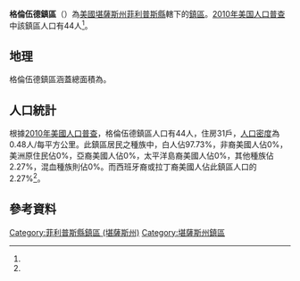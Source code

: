 {{noteTA
|G1=USState
}}
{{Infobox settlement
|official_name = 格倫伍德鎮區
|native_name = Glenwood Township
|settlement_type = 鎮區
|pushpin_map=USA Kansas
|coordinates_display = inline,title
|coordinates_region = US-KS
|subdivision_type = [[世界政區索引|國家]]
|subdivision_name = [[美国|美国]]
|subdivision_type1 = [[美國行政區劃|州]]
|subdivision_name1 = [[堪薩斯州|堪薩斯州]]
|subdivision_type2 = [[堪薩斯州行政區劃|縣]]
|subdivision_name2 = [[菲利普斯縣_(堪薩斯州)|菲利普斯縣]]
|area_total_km2 = 92.36
|area_land_km2 = 92.02
|area_water_km2 = 0.34
|area_total_sq_mi =
|area_land_sq_mi =
|area_water_sq_mi =
|area_water_percent = 0.36
|population_as_of = [[2010年美国人口普查|2010]]
|population_footnotes = <ref name="Census 2010">{{cite web| url=http://factfinder2.census.gov| title=Race, Hispanic or Latino, Age, and Housing Occupancy: 2010 Census Redistricting Data, Glenwood township, Phillips County, Kansas| publisher=U.S. Census Bureau, American FactFinder 2| accessdate=2016-09-10| archive-date=2013-09-11| archive-url=https://web.archive.org/web/20130911234518/http://factfinder2.census.gov/| dead-url=no}}</ref>
|population_total = 44
|population_density_km2 = auto
|elevation_footnotes = 
|elevation_m = 654
|elevation_ft = 
|latd = 39
|latm = 57
|lats = 49
|latNS = N
|longd = 99
|longm = 13
|longs = 51
|longEW = W
|postal_code_type =
|postal_code = 
|blank_name = [[聯邦資料處理標準|FIPS代碼]]
|blank_info = 20-26650
|blank1_name = [[地名信息系统|GNIS編號]] 
|blank1_info = [http://geonames.usgs.gov/pls/gnispublic/f?p=gnispq:3:::NO::P3_FID:0471780 0471780]
|website = 
|footnotes = 
}}

'''格倫伍德鎮區'''（{{lang-en|'''Glenwood Township'''}}）為[[美國|美國]][[堪薩斯州|堪薩斯州]][[菲利普斯縣_(堪薩斯州)|菲利普斯縣]]轄下的[[行政鎮區|鎮區]]。[[2010年美国人口普查|2010年美国人口普查]]中該鎮區人口有44人<ref name="Census 2010"/>。

==地理==
格倫伍德鎮區涵蓋總面積為{{convert|92.36|km2|sqmi}}。

==人口統計==
根據[[2010年美國人口普查|2010年美國人口普查]]，格倫伍德鎮區人口有44人，住房31戶，[[人口密度|人口密度]]為0.48人/每平方公里。此鎮區居民之種族中，白人佔97.73%，非裔美國人佔0%，美洲原住民佔0%，亞裔美國人佔0%，太平洋島裔美國人佔0%，其他種族佔2.27%，混血種族則佔0%。而西班牙裔或拉丁裔美國人佔此鎮區人口的2.27%<ref name="Census 2010"/>。

==參考資料==
{{reflist}}

{{菲利普斯縣 (堪薩斯州)}}

{{DEFAULTSORT:Glenwood}}
[[Category:菲利普斯縣鎮區_(堪薩斯州)|Category:菲利普斯縣鎮區 (堪薩斯州)]]
[[Category:堪薩斯州鎮區|Category:堪薩斯州鎮區]]

{{PhillipsCountyKS-geo-stub}}